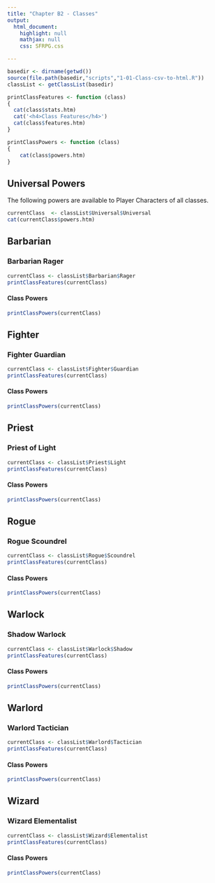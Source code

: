 ```yaml
---
title: "Chapter B2 - Classes"
output: 
  html_document:
    highlight: null
    mathjax: null
    css: SFRPG.css

---
```




```r
basedir <- dirname(getwd())
source(file.path(basedir,"scripts","1-01-Class-csv-to-html.R"))
classList <- getClassList(basedir)

printClassFeatures <- function (class)
{
  cat(class$stats.htm)
  cat('<h4>Class Features</h4>')
  cat(class$features.htm)
}

printClassPowers <- function (class)
{
    cat(class$powers.htm)
}

```



## Universal Powers
The following powers are available to Player Characters of all classes.

```r
currentClass  <- classList$Universal$Universal
cat(currentClass$powers.htm)
```

## Barbarian{.newPage}
### Barbarian Rager
```r
currentClass <- classList$Barbarian$Rager
printClassFeatures(currentClass)
```
#### Class Powers{.newPage}
```r
printClassPowers(currentClass)
```

## Fighter{.newPage}
### Fighter Guardian
```r
currentClass <- classList$Fighter$Guardian
printClassFeatures(currentClass)
```
#### Class Powers{.newPage}
```r
printClassPowers(currentClass)
```

## Priest{.newPage}
### Priest of Light
```r
currentClass <- classList$Priest$Light
printClassFeatures(currentClass)
```

#### Class Powers{.newPage}
```r
printClassPowers(currentClass)
```

## Rogue{.newPage}
### Rogue Scoundrel
```r
currentClass <- classList$Rogue$Scoundrel
printClassFeatures(currentClass)
```
#### Class Powers{.newPage}
```r
printClassPowers(currentClass)
```

## Warlock{.newPage}
### Shadow Warlock
```r
currentClass <- classList$Warlock$Shadow
printClassFeatures(currentClass)
```
#### Class Powers{.newPage}
```r
printClassPowers(currentClass)
```

## Warlord{.newPage}
### Warlord Tactician
```r
currentClass <- classList$Warlord$Tactician
printClassFeatures(currentClass)
```
#### Class Powers{.newPage}
```r
printClassPowers(currentClass)
```

## Wizard{.newPage}
### Wizard Elementalist
```r
currentClass <- classList$Wizard$Elementalist
printClassFeatures(currentClass)
```
#### Class Powers{.newPage}
```r
printClassPowers(currentClass)
```
